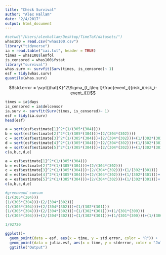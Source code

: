 ```yaml
---
title: "Check Survival"
author: "Alex Hallam"
date: "2/4/2017"
output: html_document
---
```

```r
#setwd("/Users/alexhallam/Desktop/TimeToX/datasets/")
whas100 = read.csv("whas100.csv")
library("tidyverse")
ia = read.table("iai.txt", header = TRUE)
times = whas100$lenfol
is_censored = whas100$fstat
library("survival")
whas.surv <- survfit(Surv(times, is_censored)~ 1)
esf = tidy(whas.surv)
quantile(whas.surv)
```
$$std.error = \sqrt{\hat{K}^2\Sigma_{t_i\leq t}\frac{event_i}{risk_i(risk_i-event_i)}}$$
```r
times = ia$days
is_censored = ia$delcensor
ia.surv <- survfit(Surv(times, is_censored)~ 1)
esf = tidy(ia.surv)
head(esf)
```
```r
a = sqrt(esf$estimate[1]^2*(1/(305*(304))))
b = sqrt(esf$estimate[2]^2*(1/(305*(304)))+(2/(304*(302))))
c = sqrt(esf$estimate[3]^2*(1/(305*(304)))+(2/(304*(302)))+(1/(302*(301))))
d = sqrt(esf$estimate[4]^2*(1/(305*(304)))+(2/(304*(302)))+(1/(302*(301)))+(1/(301*(300))))
e = sqrt(esf$estimate[5]^2*(1/(305*(304)))+(2/(304*(302)))+(1/(302*(301)))+(1/(301*(300)))+(1/(300*(299))))
c(a,b,c,d,e)
```



```r
a = esf$estimate[1]^2*(1/(305*(304)))
b = esf$estimate[2]^2*(1/(305*(304)))+(2/(304*(302)))
c = esf$estimate[3]^2*(1/(305*(304)))+(2/(304*(302)))+(1/(302*(301)))
d = esf$estimate[4]^2*(1/(305*(304)))+(2/(304*(302)))+(1/(302*(301)))+(1/(301*(300)))
e = esf$estimate[5]^2*(1/(305*(304)))+(2/(304*(302)))+(1/(302*(301)))+(1/(301*(300)))+(1/(300*(299)))
c(a,b,c,d,e)
```







```r
#greenwood cumsum
(1/(305*(304)))
(1/(305*(304)))+(2/(304*(302)))
(1/(305*(304)))+(2/(304*(302)))+(1/(302*(301)))
(1/(305*(304)))+(2/(304*(302)))+(1/(302*(301)))+(1/(301*(300)))
(1/(305*(304)))+(2/(304*(302)))+(1/(302*(301)))+(1/(301*(300)))+(1/(300*(299)))
```
```r
1/92720
```










```r
ggplot()+
  geom_point(data = esf, aes(x = time, y = std.error, color = "R")) +
  geom_point(data = julia.esf, aes(x = time, y = stderror, color = "Julia")) +
  ggtitle("Output")
```


